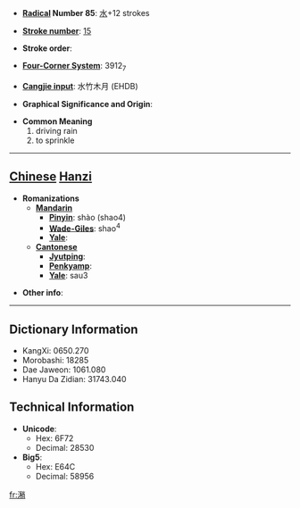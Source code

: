 * '''[[Wiktionary:Chinese radical index| Radical]] Number 85''': [[Wiktionary:Chinese radical index 水|水]]+12 strokes

* '''[[Wiktionary:Chinese total strokes index|Stroke number]]''': [[Wiktionary:Chinese total strokes index 15|15]]

* '''Stroke order''': 

* '''[[Wiktionary:Chinese four corner index|Four-Corner System]]''': 3912<sub>7</sub>

* '''[[Wiktionary:Chinese Cangjie index|Cangjie input]]''': 水竹木月 (EHDB)

* '''Graphical Significance and Origin''': 

* '''Common Meaning'''
*#driving rain
*# to sprinkle


----

== [[Chinese]] [[Hanzi]] ==

* '''Romanizations'''
** '''[[Mandarin]]'''
*** '''[[Pinyin]]''': shào (shao4)
*** '''[[Wade-Giles]]''': shao<sup>4</sup>
*** '''[[Yale]]''': 
** '''[[Cantonese]]'''
*** '''[[Jyutping]]''':
*** '''[[Penkyamp]]''': 
*** '''[[Yale]]''': sau3

* '''Other info''': 

----

== Dictionary Information ==

* KangXi: 0650.270
* Morobashi: 18285
* Dae Jaweon: 1061.080
* Hanyu Da Zidian: 31743.040

== Technical Information ==

* '''Unicode''':
** Hex: 6F72
** Decimal: 28530
* '''Big5''':
** Hex: E64C
** Decimal: 58956

[[fr:潲]]